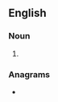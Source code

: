 ==English==

===Noun===
{{head|en|noun form}}

# {{plural of|blype|lang=en}}

===Anagrams===
* {{anagrams|en|a=belpsy|byspel}}